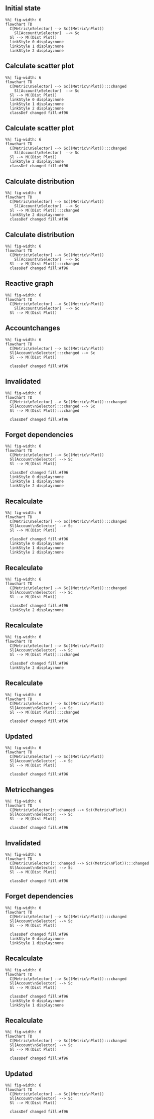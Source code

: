 

## Initial state

```mermaid
%%| fig-width: 6
flowchart TD
  C[Metric\nSelector] --> Sc((Metric\nPlot))
    Sl[Account\nSelector]  --> Sc 
  Sl --> M((Dist Plot))
  linkStyle 0 display:none
  linkStyle 1 display:none
  linkStyle 2 display:none
```

## Calculate scatter plot

```mermaid
%%| fig-width: 6
flowchart TD
  C[Metric\nSelector] --> Sc((Metric\nPlot)):::changed
    Sl[Account\nSelector]  --> Sc 
  Sl --> M((Dist Plot))
  linkStyle 0 display:none
  linkStyle 1 display:none
  linkStyle 2 display:none
  classDef changed fill:#f96
```

## Calculate scatter plot

```mermaid
%%| fig-width: 6
flowchart TD
  C[Metric\nSelector] --> Sc((Metric\nPlot)):::changed
    Sl[Account\nSelector]  --> Sc 
  Sl --> M((Dist Plot))
  linkStyle 2 display:none
  classDef changed fill:#f96
```

## Calculate distribution

```mermaid
%%| fig-width: 6
flowchart TD
  C[Metric\nSelector] --> Sc((Metric\nPlot))
    Sl[Account\nSelector]  --> Sc 
  Sl --> M((Dist Plot)):::changed
  linkStyle 2 display:none
  classDef changed fill:#f96
```

## Calculate distribution
```mermaid
%%| fig-width: 6
flowchart TD
  C[Metric\nSelector] --> Sc((Metric\nPlot))
    Sl[Account\nSelector]  --> Sc 
  Sl --> M((Dist Plot)):::changed
  classDef changed fill:#f96
```


## Reactive graph

```mermaid
%%| fig-width: 6
flowchart TD
  C[Metric\nSelector] --> Sc((Metric\nPlot))
    Sl[Account\nSelector]  --> Sc 
  Sl --> M((Dist Plot))
```


## Account\nSelector changes

```mermaid
%%| fig-width: 6
flowchart TD
  C[Metric\nSelector] --> Sc((Metric\nPlot))
  Sl[Account\nSelector]:::changed --> Sc 
  Sl --> M((Dist Plot))
  
  classDef changed fill:#f96
```

## Invalidated

```mermaid
%%| fig-width: 6
flowchart TD
  C[Metric\nSelector] --> Sc((Metric\nPlot)):::changed
  Sl[Account\nSelector]:::changed --> Sc 
  Sl --> M((Dist Plot)):::changed
  
  classDef changed fill:#f96
```

## Forget dependencies
```mermaid
%%| fig-width: 6
flowchart TD
  C[Metric\nSelector] --> Sc((Metric\nPlot))
  Sl[Account\nSelector] --> Sc 
  Sl --> M((Dist Plot))
  
  classDef changed fill:#f96
  linkStyle 0 display:none
  linkStyle 1 display:none
  linkStyle 2 display:none
```

## Recalculate
```mermaid
%%| fig-width: 6
flowchart TD
  C[Metric\nSelector] --> Sc((Metric\nPlot)):::changed
  Sl[Account\nSelector] --> Sc 
  Sl --> M((Dist Plot))
  
  classDef changed fill:#f96
  linkStyle 0 display:none
  linkStyle 1 display:none
  linkStyle 2 display:none
```

## Recalculate
```mermaid
%%| fig-width: 6
flowchart TD
  C[Metric\nSelector] --> Sc((Metric\nPlot)):::changed
  Sl[Account\nSelector] --> Sc 
  Sl --> M((Dist Plot))
  
  classDef changed fill:#f96
  linkStyle 2 display:none
```


## Recalculate
```mermaid
%%| fig-width: 6
flowchart TD
  C[Metric\nSelector] --> Sc((Metric\nPlot))
  Sl[Account\nSelector] --> Sc 
  Sl --> M((Dist Plot)):::changed
  
  classDef changed fill:#f96
  linkStyle 2 display:none
```

## Recalculate
```mermaid
%%| fig-width: 6
flowchart TD
  C[Metric\nSelector] --> Sc((Metric\nPlot))
  Sl[Account\nSelector] --> Sc 
  Sl --> M((Dist Plot)):::changed
  
  classDef changed fill:#f96
```

## Updated
```mermaid
%%| fig-width: 6
flowchart TD
  C[Metric\nSelector] --> Sc((Metric\nPlot))
  Sl[Account\nSelector] --> Sc 
  Sl --> M((Dist Plot))
  
  classDef changed fill:#f96
```

## Metric\nSelector changes
```mermaid
%%| fig-width: 6
flowchart TD
  C[Metric\nSelector]:::changed --> Sc((Metric\nPlot))
  Sl[Account\nSelector] --> Sc 
  Sl --> M((Dist Plot))
  
  classDef changed fill:#f96
```

## Invalidated

```mermaid
%%| fig-width: 6
flowchart TD
  C[Metric\nSelector]:::changed --> Sc((Metric\nPlot)):::changed
  Sl[Account\nSelector] --> Sc 
  Sl --> M((Dist Plot))
  
  classDef changed fill:#f96
```

## Forget dependencies
```mermaid
%%| fig-width: 6
flowchart TD
  C[Metric\nSelector] --> Sc((Metric\nPlot)):::changed
  Sl[Account\nSelector] --> Sc 
  Sl --> M((Dist Plot))
  
  classDef changed fill:#f96
  linkStyle 0 display:none
  linkStyle 1 display:none
```

## Recalculate
```mermaid
%%| fig-width: 6
flowchart TD
  C[Metric\nSelector] --> Sc((Metric\nPlot)):::changed
  Sl[Account\nSelector] --> Sc 
  Sl --> M((Dist Plot))
  
  classDef changed fill:#f96
  linkStyle 0 display:none
  linkStyle 1 display:none
```

## Recalculate
```mermaid
%%| fig-width: 6
flowchart TD
  C[Metric\nSelector] --> Sc((Metric\nPlot)):::changed
  Sl[Account\nSelector] --> Sc 
  Sl --> M((Dist Plot))
  
  classDef changed fill:#f96
```

## Updated
```mermaid
%%| fig-width: 6
flowchart TD
  C[Metric\nSelector] --> Sc((Metric\nPlot))
  Sl[Account\nSelector] --> Sc 
  Sl --> M((Dist Plot))
  
  classDef changed fill:#f96
```
